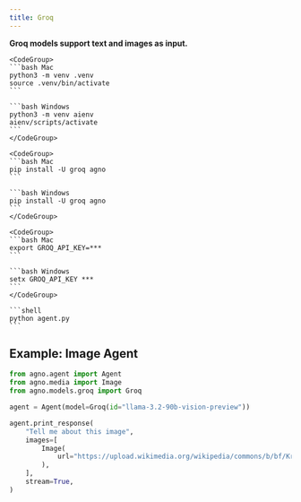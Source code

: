 ```yaml
---
title: Groq
---
```


**Groq models support text and images as input.**

<Steps>
  <Step title="Setup your virtual environment">

    <CodeGroup>
    ```bash Mac
    python3 -m venv .venv
    source .venv/bin/activate
    ```

    ```bash Windows
    python3 -m venv aienv
    aienv/scripts/activate
    ```
    </CodeGroup>

  </Step>
  <Step title="Install dependencies">

    <CodeGroup>
    ```bash Mac
    pip install -U groq agno
    ```

    ```bash Windows
    pip install -U groq agno
    ```
    </CodeGroup>

  </Step>
  <Step title="Export your Groq key">

    <CodeGroup>
    ```bash Mac
    export GROQ_API_KEY=***
    ```

    ```bash Windows
    setx GROQ_API_KEY ***
    ```
    </CodeGroup>

  </Step>
  <Step title="Run the agent">

    ```shell
    python agent.py
    ```

  </Step>
</Steps>

## Example: Image Agent

```python
from agno.agent import Agent
from agno.media import Image
from agno.models.groq import Groq

agent = Agent(model=Groq(id="llama-3.2-90b-vision-preview"))

agent.print_response(
    "Tell me about this image",
    images=[
        Image(
            url="https://upload.wikimedia.org/wikipedia/commons/b/bf/Krakow_-_Kosciol_Mariacki.jpg"
        ),
    ],
    stream=True,
)
```
